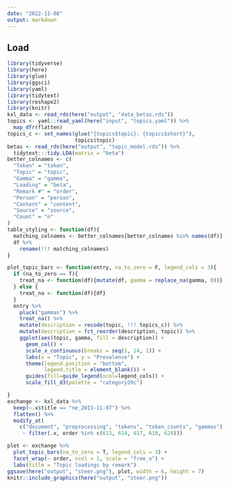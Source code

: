 ```yaml
---
date: "2022-11-08"
output: markdown
---
```


## Load

```r
library(tidyverse)
library(here)
library(glue)
library(ggsci)
library(yaml)
library(tidytext)
library(reshape2)
library(knitr)
kxl_data <- read_rds(here("output", "data_betas.rds"))
topics <- yaml::read_yaml(here("input", "topics.yaml")) %>%
  map_dfr(flatten)
topics_c <- set_names(glue("{topics$topic}: {topics$short}"),
                      topics$topic)
betas <- read_rds(here("output", "topic_model.rds")) %>%
  tidytext:::tidy.LDA(matrix = "beta")
better_colnames <- c(
  "Token" = "token",
  "Topic" = "topic",
  "Gamma" = "gamma",
  "Loading" = "beta",
  "Remark #" = "order",
  "Person" = "person",
  "Content" = "content",
  "Source" = "source",
  "Count" = "n"
)
table_styling <- function(df){
  matching_colnames <- better_colnames[better_colnames %in% names(df)]
  df %>%
    rename(!!! matching_colnames)
}
```

```r
plot_topic_bars <- function(entry, na_to_zero = F, legend_cols = 3){
  if (na_to_zero == T){
    treat_na <- function(df){mutate(df, gamma = replace_na(gamma, 0))}
  } else {
    treat_na <- function(df){df}
  }
  entry %>%
    pluck("gammas") %>%
    treat_na() %>%
    mutate(description = recode(topic, !!! topics_c)) %>%
    mutate(description = fct_reorder(description, topic)) %>%
    ggplot(aes(topic, gamma, fill = description)) +
      geom_col() +
      scale_x_continuous(breaks = seq(1, 14, 1)) +
      labs(x = "Topic", y = "Prevalence") +
      theme(legend.position = "bottom",
            legend.title = element_blank()) +
      guides(fill=guide_legend(ncol=legend_cols)) +
      scale_fill_d3(palette = "category20c")

}
exchange <- kxl_data %>%
  keep(~.x$title == "ne_2011-11-07") %>%
  flatten() %>%
  modify_at(
    c("document", "preprocessing", "tokens", "token_counts", "gammas"),
     ~ filter(.x, order %in% c(613, 614, 617, 618, 624)))
```

```r
plot <- exchange %>%
  plot_topic_bars(na_to_zero = T, legend_cols = 3) +
  facet_wrap(~ order, ncol = 1, scale = "free_x") +
  labs(title = "Topic loadings by remark")
ggsave(here("output", "steer.png"), plot, width = 6, height = 7)
knitr::include_graphics(here("output", "steer.png"))
```
